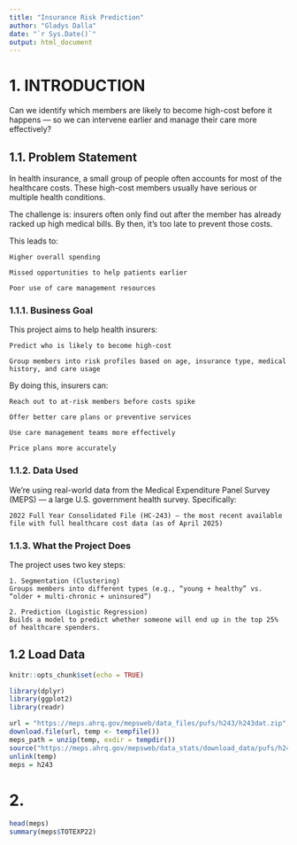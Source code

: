 ```yaml
---
title: "Insurance Risk Prediction"
author: "Gladys Dalla"
date: "`r Sys.Date()`"
output: html_document
---
```


# 1. INTRODUCTION

Can we identify which members are likely to become high-cost before it happens — so we can intervene earlier and manage their care more effectively?

## 1.1. Problem Statement
In health insurance, a small group of people often accounts for most of the healthcare costs. These high-cost members usually have serious or multiple health conditions.

The challenge is: insurers often only find out after the member has already racked up high medical bills. By then, it’s too late to prevent those costs.

This leads to:

    Higher overall spending

    Missed opportunities to help patients earlier

    Poor use of care management resources
    
### 1.1.1. Business Goal

This project aims to help health insurers:

    Predict who is likely to become high-cost

    Group members into risk profiles based on age, insurance type, medical history, and care usage

By doing this, insurers can:

    Reach out to at-risk members before costs spike

    Offer better care plans or preventive services

    Use care management teams more effectively

    Price plans more accurately
    
### 1.1.2. Data Used    

We’re using real-world data from the Medical Expenditure Panel Survey (MEPS) — a large U.S. government health survey. Specifically:

    2022 Full Year Consolidated File (HC-243) — the most recent available file with full healthcare cost data (as of April 2025)
    
### 1.1.3. What the Project Does

The project uses two key steps:

    1. Segmentation (Clustering)
    Groups members into different types (e.g., “young + healthy” vs. “older + multi-chronic + uninsured”)

    2. Prediction (Logistic Regression)
    Builds a model to predict whether someone will end up in the top 25% of healthcare spenders.

## 1.2 Load Data

```r
knitr::opts_chunk$set(echo = TRUE)

library(dplyr)
library(ggplot2)
library(readr)

url = "https://meps.ahrq.gov/mepsweb/data_files/pufs/h243/h243dat.zip"
download.file(url, temp <- tempfile())
meps_path = unzip(temp, exdir = tempdir())
source("https://meps.ahrq.gov/mepsweb/data_stats/download_data/pufs/h243/h243ru.txt")
unlink(temp)
meps = h243

```

# 2. 

```r
head(meps)
summary(meps$TOTEXP22)

```

```r

```

